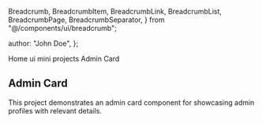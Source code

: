   Breadcrumb,
  BreadcrumbItem,
  BreadcrumbLink,
  BreadcrumbList,
  BreadcrumbPage,
  BreadcrumbSeparator,
} from "@/components/ui/breadcrumb";

  author: "John Doe",
};

<main className="flex text-neutral-900 dark:text-emerald-100 flex-col justify-between sm:px-24 px-8 pt-32">
  <BlogStyles />
  <section className="border-slate-100 border rounded-3xl overflow-hidden mb-16 w-full sm:w-full justify-items-start text-neutral-900 bg-clip-padding backdrop-filter backdrop-blur-xl bg-slate-400 dark:bg-emerald-900 bg-opacity-60 dark:bg-opacity-40 dark:border-neutral-950">

<Breadcrumb className="mx-8">
  <BreadcrumbList className=" text-neutral-900 dark:text-emerald-100 m-4">
    <BreadcrumbItem>
      <BreadcrumbPage className="hover:text-neutral-400">
        <Link href="/">Home</Link>
      </BreadcrumbPage>
    </BreadcrumbItem>
    <BreadcrumbSeparator />
    <BreadcrumbItem>
      <BreadcrumbPage className="hover:text-neutral-400">
        <Link href="/ui-mini-projects">ui mini projects</Link>
      </BreadcrumbPage>
    </BreadcrumbItem>
    <BreadcrumbSeparator />
    <BreadcrumbItem>
      <BreadcrumbPage>Admin Card</BreadcrumbPage>
    </BreadcrumbItem>
  </BreadcrumbList>
</Breadcrumb>
    <div id="content-body" className="px-8 pb-8 w-full dark:text-emerald-100">
      <h1 className="text-3xl font-bold mb-4">Admin Card</h1>
      <p className="mb-4">This project demonstrates an admin card component for showcasing admin profiles with relevant details.</p>
      <AdminCard name={profile.name} role={"admin"} email={profile.email} profileImage={assetPathResolver("/AAA_profile_pic.png")}  />
    </div>
  </section>
</main>
